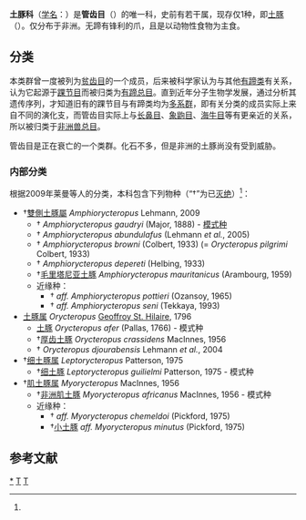 {{Automatic taxobox
| taxon = Orycteropus
| fossil_range = {{Fossil range|20|0}}
| image = Porc formiguer.JPG
| image_caption = [[土豚|土豚]] ''Orycteropus afer''
| parent_authority = [[Thomas_Henry_Huxley|Huxley]], 1872
| authority = [[John_Edward_Gray|Gray]], 1821
| type_genus = [[土豚屬|土豚屬]]
| type_genus_authority = 
| subdivision_ranks = [[属|属]]<ref name = "Lehmann2009">Lehmann, T. 2009: Phylogeny and systematics of the Orycteropodidae (Mammalia, Tubulidentata). ''[http://onlinelibrary.wiley.com/doi/10.1111/j.1096-3642.2008.00460.x/abstract;jsessionid=470FF5E42BBB5F701CD2E4B3933766C5.d02t04 Zoological journal of the Linnean Society]'', 155(3): 649-702.</ref>
| subdivision =
*[[土豚屬|土豚屬]] ''Orycteropus''
*†[[雙側土豚屬|雙側土豚屬]]''Amphiorycteropus''
*†[[细土豚属|细土豚属]] ''Leptorycteropus''
*†[[肌土豚属|肌土豚属]] ''Myorycteropus''
}}
'''土豚科'''（[[学名|学名]]：{{lang|la|Orycteropodidae}}）是'''管齿目'''（{{lang|la|Tubulidentata}}）的唯一科，史前有若干属，现存仅1种，即[[土豚|土豚]]（''{{lang|la|Orycteropus afer}}''）。仅分布于非洲。无蹄有锋利的爪，且是以动物性食物为主食。

==分类==
本类群曾一度被列为[[異關節總目|贫齿目]]的一个成员，后来被科学家认为与其他[[有蹄类|有蹄类]]有关系，认为它起源于[[踝节目|踝节目]]而被归类为[[有蹄总目|有蹄总目]]。直到近年分子生物学发展，通过分析其遗传序列，才知道旧有的踝节目与有蹄类均为[[多系群|多系群]]，即有关分类的成员实际上来自不同的演化支，而管齿目实际上与[[长鼻目|长鼻目]]、[[象鼩目|象鼩目]]、[[海牛目|海牛目]]等有更亲近的关系，所以被归类于[[非洲兽总目|非洲兽总目]]。

管齿目是正在衰亡的一个类群。化石不多，但是非洲的土豚尚没有受到威胁。

===内部分类===
根据2009年莱曼等人的分类，本科包含下列物种（“†”为已[[灭绝|灭绝]]）<ref name = "Lehmann2009"/>：
* †[[雙側土豚屬|雙側土豚屬]] ''Amphiorycteropus'' Lehmann, 2009
** † ''Amphiorycteropus gaudryi'' (Major, 1888) - [[模式种|模式种]]
** † ''Amphiorycteropus abundulafus'' (Lehmann ''et al.'', 2005) 
** † ''Amphiorycteropus browni'' (Colbert, 1933) (= ''Orycteropus pilgrimi'' Colbert, 1933)
** † ''Amphiorycteropus depereti'' (Helbing, 1933)
** †[[毛里塔尼亚土豚|毛里塔尼亚土豚]] ''Amphiorycteropus mauritanicus'' (Arambourg, 1959)
**近缘种：
*** † ''aff. Amphiorycteropus pottieri'' (Ozansoy, 1965)
*** † ''aff. Amphiorycteropus seni'' (Tekkaya, 1993)
* [[土豚属|土豚属]] ''Orycteropus'' [[Étienne_Geoffroy_Saint-Hilaire|Geoffroy St. Hilaire]], 1796
**[[土豚|土豚]] ''Orycteropus afer'' (Pallas, 1766) - 模式种
** †[[厚齿土豚|厚齿土豚]] ''Orycteropus crassidens'' MacInnes, 1956
** † ''Orycteropus djourabensis'' Lehmann ''et al.'', 2004
* †[[细土豚属|细土豚属]] ''Leptorycteropus'' Patterson, 1975
**†[[细土豚|细土豚]] ''Leptorycteropus guilielmi'' Patterson, 1975 - 模式种
* †[[肌土豚属|肌土豚属]] ''Myorycteropus'' MacInnes, 1956
** †[[非洲肌土豚|非洲肌土豚]] ''Myorycteropus africanus'' MacInnes, 1956 - 模式种
**近缘种：
*** † ''aff. Myorycteropus chemeldoi'' (Pickford, 1975)
*** †[[小土豚|小土豚]] ''aff. Myorycteropus minutus'' (Pickford, 1975)

==参考文献==
{{reflist}}
{{commonscat-inline|Orycteropodidae|土豚科}}
{{哺乳动物}}
{{Taxonbar|from=Q2895685}}

[[Category:管齿目|*]]
[[Category:哺乳類|T]]
[[Category:1798年描述的分类群|T]]